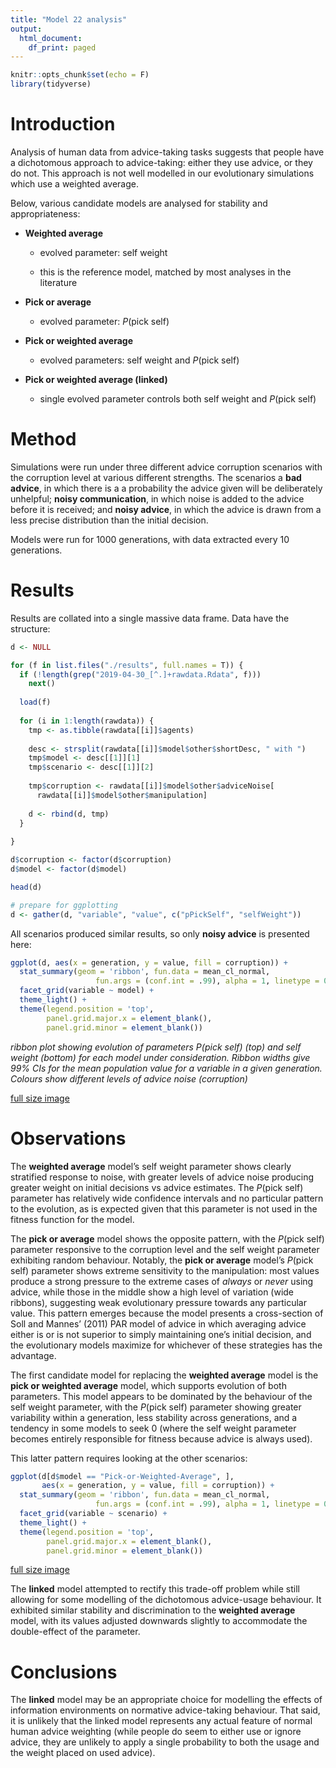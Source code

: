 ```yaml
---
title: "Model 22 analysis"
output:
  html_document:
    df_print: paged
---
```


```r
knitr::opts_chunk$set(echo = F)
library(tidyverse)
```

# Introduction

Analysis of human data from advice-taking tasks suggests that people have a dichotomous approach to advice-taking: either they use advice, or they do not. This approach is not well modelled in our evolutionary simulations which use a weighted average.

Below, various candidate models are analysed for stability and appropriateness: 

* **Weighted average**

  * evolved parameter: $\text{self weight}$

  * this is the reference model, matched by most analyses in the literature
  
* **Pick or average**

  * evolved parameter: $P(\text{pick self})$
  
* **Pick or weighted average**

  * evolved parameters: $\text{self weight}$ and $P(\text{pick self})$
  
* **Pick or weighted average (linked)**

  * single evolved parameter controls both $\text{self weight}$ and $P(\text{pick self})$
  
# Method

Simulations were run under three different advice corruption scenarios with the corruption level at various different strengths. The scenarios a **bad advice**, in which there is a a probability the advice given will be deliberately unhelpful; **noisy communication**, in which noise is added to the advice before it is received; and **noisy advice**, in which the advice is drawn from a less precise distribution than the initial decision. 

Models were run for 1000 generations, with data extracted every 10 generations.

# Results

Results are collated into a single massive data frame. Data have the structure:

```r

d <- NULL

for (f in list.files("./results", full.names = T)) {
  if (!length(grep("2019-04-30_[^.]+rawdata.Rdata", f)))
    next()
  
  load(f)
  
  for (i in 1:length(rawdata)) {
    tmp <- as.tibble(rawdata[[i]]$agents)
    
    desc <- strsplit(rawdata[[i]]$model$other$shortDesc, " with ")
    tmp$model <- desc[[1]][1]
    tmp$scenario <- desc[[1]][2]
    
    tmp$corruption <- rawdata[[i]]$model$other$adviceNoise[
      rawdata[[i]]$model$other$manipulation]
    
    d <- rbind(d, tmp)
  }
  
}

d$corruption <- factor(d$corruption)
d$model <- factor(d$model)

head(d)

# prepare for ggplotting
d <- gather(d, "variable", "value", c("pPickSelf", "selfWeight"))

```

All scenarios produced similar results, so only **noisy advice** is presented here:

```r

ggplot(d, aes(x = generation, y = value, fill = corruption)) +
  stat_summary(geom = 'ribbon', fun.data = mean_cl_normal, 
                   fun.args = (conf.int = .99), alpha = 1, linetype = 0) + 
  facet_grid(variable ~ model) +
  theme_light() +
  theme(legend.position = 'top',
        panel.grid.major.x = element_blank(),
        panel.grid.minor = element_blank())

```
*ribbon plot showing evolution of parameters $P(\text{pick self})$ (top) and $\text{self weight}$ (bottom) for each model under consideration. Ribbon widths give 99% CIs for the mean population value for a variable in a given generation. Colours show different levels of advice noise (corruption)*

[full size image](./figures/noisy-advice.png)

# Observations

The **weighted average** model's $\text{self weight}$ parameter shows clearly stratified response to noise, with greater levels of advice noise producing greater weight on initial decisions vs advice estimates. The $P(\text{pick self})$ parameter has relatively wide confidence intervals and no particular pattern to the evolution, as is expected given that this parameter is not used in the fitness function for the model.

The **pick or average** model shows the opposite pattern, with the $P(\text{pick self})$ parameter responsive to the corruption level and the $\text{self weight}$ parameter exhibiting random behaviour. Notably, the **pick or average** model's $P(\text{pick self})$ parameter shows extreme sensitivity to the manipulation: most values produce a strong pressure to the extreme cases of *always* or *never* using advice, while those in the middle show a high level of variation (wide ribbons), suggesting weak evolutionary pressure towards any particular value. This pattern emerges because the model presents a cross-section of Soll and Mannes' (2011) PAR model of advice in which averaging advice either is or is not superior to simply maintaining one's initial decision, and the evolutionary models maximize for whichever of these strategies has the advantage. 

The first candidate model for replacing the **weighted average** model is the **pick or weighted average** model, which supports evolution of both parameters. This model appears to be dominated by the behaviour of the $\text{self weight}$ parameter, with the $P(\text{pick self})$ parameter showing greater variability within a generation, less stability across generations, and a tendency in some models to seek 0 (where the $\text{self weight}$ parameter becomes entirely responsible for fitness because advice is always used). 

This latter pattern requires looking at the other scenarios:

```r

ggplot(d[d$model == "Pick-or-Weighted-Average", ], 
       aes(x = generation, y = value, fill = corruption)) + 
  stat_summary(geom = 'ribbon', fun.data = mean_cl_normal, 
                   fun.args = (conf.int = .99), alpha = 1, linetype = 0) + 
  facet_grid(variable ~ scenario) +
  theme_light() +
  theme(legend.position = 'top',
        panel.grid.major.x = element_blank(),
        panel.grid.minor = element_blank())

```

[full size image](./figures/pick-or-weighted-average.png)

The **linked** model attempted to rectify this trade-off problem while still allowing for some modelling of the dichotomous advice-usage behaviour. It exhibited similar stability and discrimination to the **weighted average** model, with its values adjusted downwards slightly to accommodate the double-effect of the parameter. 

# Conclusions

The **linked** model may be an appropriate choice for modelling the effects of information environments on normative advice-taking behaviour. That said, it is unlikely that the linked model represents any actual feature of normal human advice weighting (while people do seem to either use or ignore advice, they are unlikely to apply a single probability to both the usage and the weight placed on used advice). 

